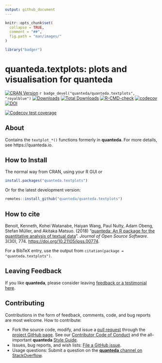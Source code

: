 ```yaml
---
output: github_document
---
```


```r
knitr::opts_chunk$set(
  collapse = TRUE,
  comment = "##",
  fig.path = "man/images/"
)
```
```r
library("badger")
```

# quanteda.textplots: plots and visualisation for quanteda

<!-- badges: start -->
[![CRAN Version](https://www.r-pkg.org/badges/version/quanteda.textplots)](https://CRAN.R-project.org/package=quanteda.textplots)
`r badge_devel("quanteda/quanteda.textplots", "royalblue")`
[![Downloads](https://cranlogs.r-pkg.org/badges/quanteda.textplots)](https://CRAN.R-project.org/package=quanteda.textplots)
[![Total Downloads](https://cranlogs.r-pkg.org/badges/grand-total/quanteda.textplots?color=orange)](https://CRAN.R-project.org/package=quanteda.textplots)
[![R-CMD-check](https://github.com/quanteda/quanteda.textplots/actions/workflows/R-CMD-check.yaml/badge.svg)](https://github.com/quanteda/quanteda.textplots/actions/workflows/R-CMD-check.yaml)
[![codecov](https://codecov.io/gh/quanteda/quanteda.textplots/branch/master/graph/badge.svg)](https://app.codecov.io/gh/quanteda/quanteda.textplots)
[![DOI](http://joss.theoj.org/papers/10.21105/joss.00774/status.svg)](https://doi.org/10.21105/joss.00774)

[![Codecov test coverage](https://codecov.io/gh/quanteda/quanteda.textplots/branch/master/graph/badge.svg)](https://app.codecov.io/gh/quanteda/quanteda.textplots?branch=master)
<!-- badges: end -->

## About

Contains the `textplot_*()` functions formerly in **quanteda**.  For more details, see https://quanteda.io.

## How to Install

The normal way from CRAN, using your R GUI or 
```r
install.packages("quanteda.textplots") 
```

Or for the latest development version:
```r
remotes::install_github("quanteda/quanteda.textplots") 
```

## How to cite

Benoit, Kenneth, Kohei Watanabe, Haiyan Wang, Paul Nulty, Adam Obeng, Stefan Müller, and Akitaka Matsuo.  (2018) "[quanteda: An R package for the quantitative analysis of textual data](https://www.theoj.org/joss-papers/joss.00774/10.21105.joss.00774.pdf)".  _Journal of Open Source Software_.  3(30), 774. [https://doi.org/10.21105/joss.00774](https://doi.org/10.21105/joss.00774).

For a BibTeX entry, use the output from `citation(package = "quanteda.textplots")`.

## Leaving Feedback

If you like **quanteda**, please consider leaving [feedback or a testimonial here](https://github.com/quanteda/quanteda/issues/461).

## Contributing

Contributions in the form of feedback, comments, code, and bug reports are most welcome.  How to contribute:

*  Fork the source code, modify, and issue a [pull request](https://help.github.com/articles/creating-a-pull-request-from-a-fork/) through the [project GitHub page](https://github.com/quanteda/quanteda.textplots).  See our [Contributor Code of Conduct](https://github.com/quanteda/quanteda/blob/master/CONDUCT.md) and the all-important **quanteda** [Style Guide](https://github.com/quanteda/quanteda/wiki/Style-guide).
*  Issues, bug reports, and wish lists: [File a GitHub issue](https://github.com/quanteda/quanteda.textplots/issues).
*  Usage questions:  Submit a question on the [**quanteda** channel on StackOverflow](https://stackoverflow.com/questions/tagged/quanteda).


